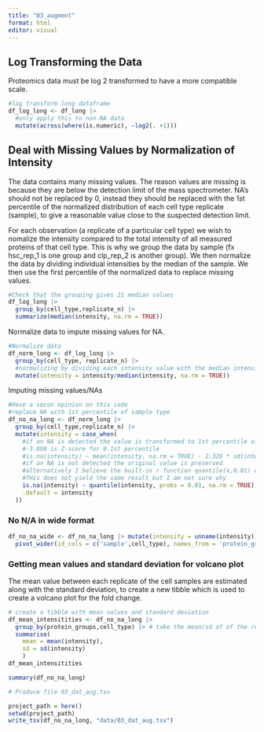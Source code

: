 ```yaml
---
title: "03_augment"
format: html
editor: visual
---
```


## Log Transforming the Data

Proteomics data must be log 2 transformed to have a more compatible scale.

```r
#log transform long dataframe
df_log_long <- df_long |> 
  #only apply this to non-NA data
  mutate(across(where(is.numeric), ~log2(. +1)))

```

## Deal with Missing Values by Normalization of Intensity

The data contains many missing values. The reason values are missing is because they are below the detection limit of the mass spectrometer. NA's should not be replaced by 0, instead they should be replaced with the 1st percentile of the normalized distribution of each cell type replicate (sample), to give a reasonable value close to the suspected detection limit.

For each observation (a replicate of a particular cell type) we wish to nomalize the intensity compared to the total intensity of all measured proteins of that cell type. This is why we group the data by sample (fx hsc_rep_1 is one group and clp_rep_2 is another group). We then normalize the data by dividing individual intensities by the median of the sample. We then use the first percentile of the normalized data to replace missing values.

```r
#Check that the grouping gives 21 median values
df_log_long |> 
  group_by(cell_type,replicate_n) |> 
  summarize(median(intensity, na.rm = TRUE))
```

Normalize data to impute missing values for NA.

```r
#Normalize data
df_norm_long <- df_log_long |> 
  group_by(cell_type, replicate_n) |> 
  #normalizing by dividing each intensity value with the median intensity of all proteins from that sample
  mutate(intensity = intensity/median(intensity, na.rm = TRUE))
```

Imputing missing values/NAs

```r
#Have a secon opinion on this code
#replace NA with 1st percentile of sample type
df_no_na_long <- df_norm_long |> 
  group_by(cell_type,replicate_n) |> 
  mutate(intensity = case_when(
    #if an NA is detected the value is transformed to 1st percentile of that samples group
    #-3.090 is Z-score for 0.1st percentile
    #is.na(intensity) ~ mean(intensity, na.rm = TRUE) - 2.326 * sd(intensity, na.rm = TRUE),
    #if an NA is not detected the original value is preserved
    #alternatively I believe the built-in r function quantile(x,0.01) can be used to find the 1st percentile
    #THis does not yield the same result but I am not sure why
    is.na(intensity) ~ quantile(intensity, probs = 0.01, na.rm = TRUE),
    .default = intensity
  ))


```

### No N/A in wide format

```r

df_no_na_wide <- df_no_na_long |> mutate(intensity = unname(intensity)) |>
  pivot_wider(id_cols = c('sample',cell_type), names_from = 'protein_groups', values_from = 'intensity')
```


### Getting mean values and standard deviation for volcano plot

The mean value between each replicate of the cell samples are estimated along with the standard deviation, to create a new tibble which is used to create a volcano plot for the fold change.

```r

# create a tibble with mean values and standard deviation
df_mean_intensitities <- df_no_na_long |> 
  group_by(protein_groups,cell_type) |> # take the mean/sd of of the replicates for the protein groups and cell types.
  summarise(
    mean = mean(intensity),
    sd = sd(intensity)
    )
df_mean_intensitities

summary(df_no_na_long)

```

```r
# Produce file 03_dat_aug.tsv

project_path = here()
setwd(project_path)
write_tsv(df_no_na_long, "data/03_dat_aug.tsv")
```
